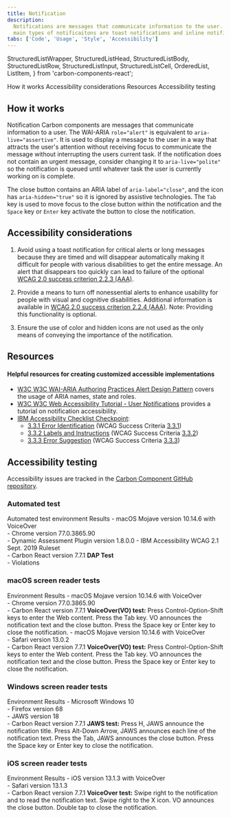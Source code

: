 ```yaml
---
title: Notification
description:
  Notifications are messages that communicate information to the user. The two
  main types of notificaitons are toast notifications and inline notifications.
tabs: ['Code', 'Usage', 'Style', 'Accessibility']
---
```


  StructuredListWrapper,
  StructuredListHead,
  StructuredListBody,
  StructuredListRow,
  StructuredListInput,
  StructuredListCell,
  OrderedList,
  ListItem,
} from 'carbon-components-react';

<AnchorLinks>
  <AnchorLink>How it works</AnchorLink>
  <AnchorLink>Accessibility considerations</AnchorLink>
  <AnchorLink>Resources</AnchorLink>
  <AnchorLink>Accessibility testing</AnchorLink>
</AnchorLinks>

## How it works

Notification Carbon components are messages that communicate information to a
user. The WAI-ARIA `role="alert"` is equivalent to `aria-live="assertive"`. It
is used to display a message to the user in a way that attracts the user's
attention without receiving focus to communicate the message without
interrupting the users current task. If the notification does not contain an
urgent message, consider changing it to `aria-live="polite"` so the notification
is queued until whatever task the user is currently working on is complete.

The close button contains an ARIA label of `aria-label="close"`, and the icon
has `aria-hidden="true"` so it is ignored by assistive technologies. The `Tab`
key is used to move focus to the close button within the notification and the
`Space` key or `Enter` key activate the button to close the notification.

## Accessibility considerations

1. Avoid using a toast notification for critical alerts or long messages because
   they are timed and will disappear automatically making it difficult for
   people with various disabilities to get the entire message. An alert that
   disappears too quickly can lead to failure of the optional
   [WCAG 2.0 success criterion 2.2.3 (AAA)](https://www.w3.org/TR/UNDERSTANDING-WCAG20/time-limits-no-exceptions.html).
2. Provide a means to turn off nonessential alerts to enhance usability for
   people with visual and cognitive disabilities. Additional information is
   available in
   [WCAG 2.0 success criterion 2.2.4 (AAA)](https://www.w3.org/TR/UNDERSTANDING-WCAG20/time-limits-postponed.html).
   Note: Providing this functionality is optional.

3. Ensure the use of color and hidden icons are not used as the only means of
   conveying the importance of the notification.

## Resources

#### Helpful resources for creating customized accessible implementations

- [W3C W3C WAI-ARIA Authoring Practices Alert Design Pattern](https://www.w3.org/TR/wai-aria-practices-1.1/#alert)
  covers the usage of ARIA names, state and roles.
- [W3C W3C Web Accessibility Tutorial - User Notifications](https://www.w3.org/WAI/tutorials/forms/notifications/)
  provides a tutorial on notification accessibility.
- [IBM Accessibility Checklist Checkpoint](https://www.ibm.com/able/guidelines/ci162/accessibility_checklist.html):
  - [3.3.1 Error Identification](https://www.ibm.com/able/guidelines/ci162/error_id.html)
    (WCAG Success Criteria
    [3.3.1](https://www.w3.org/TR/UNDERSTANDING-WCAG20/minimize-error-identified.html))
  - [3.3.2 Labels and Instructions](https://www.ibm.com/able/guidelines/ci162/labels_or_instructions.html)
    (WCAG Success Criteria
    [3.3.2](https://www.w3.org/TR/UNDERSTANDING-WCAG20/minimize-error-cues.html))
  - [3.3.3 Error Suggestion](https://www.ibm.com/able/guidelines/ci162/error_suggestion.html)
    (WCAG Success Criteria
    [3.3.3](https://www.w3.org/TR/UNDERSTANDING-WCAG20/minimize-error-suggestions.html))

## Accessibility testing

Accessibility issues are tracked in the
[Carbon Component GitHub repository](https://github.com/carbon-design-system/carbon/milestones).

### Automated test

<Row>
  <Column noGutterSm>
    <StructuredListWrapper>
      <StructuredListHead>
        <StructuredListRow head>
          <StructuredListCell head>
            Automated test environment
          </StructuredListCell>
          <StructuredListCell head>Results</StructuredListCell>
        </StructuredListRow>
      </StructuredListHead>
      <StructuredListBody>
        <StructuredListRow>
          <StructuredListCell>
            - macOS Mojave version 10.14.6 with VoiceOver
            <br />
            - Chrome version 77.0.3865.90
            <br />
            - Dynamic Assessment Plugin version 1.8.0.0 - IBM Accessibility WCAG
            2.1 Sept. 2019 Ruleset
            <br />- Carbon React version 7.7.1
          </StructuredListCell>
          <StructuredListCell>
            <strong>DAP Test</strong>
            <br />- Violations
          </StructuredListCell>
        </StructuredListRow>
      </StructuredListBody>
    </StructuredListWrapper>
  </Column>
</Row>

### macOS screen reader tests

<Row>
  <Column noGutterSm>
    <StructuredListWrapper>
      <StructuredListHead>
        <StructuredListRow head>
          <StructuredListCell head>Environment </StructuredListCell>
          <StructuredListCell head>Results</StructuredListCell>
        </StructuredListRow>
      </StructuredListHead>
      <StructuredListBody>
        <StructuredListRow>
          <StructuredListCell>
            - macOS Mojave version 10.14.6 with VoiceOver
            <br />
            - Chrome version 77.0.3865.90
            <br />- Carbon React version 7.7.1
          </StructuredListCell>
          <StructuredListCell>
            <strong>VoiceOver(VO) test:</strong>
            <OrderedList>
              <ListItem>
                Press Control-Option-Shift keys to enter the Web content.
              </ListItem>
              <ListItem>
                Press the Tab key. VO announces the notification text and the
                close button.
              </ListItem>
              <ListItem>
                Press the Space key or Enter key to close the notification.
              </ListItem>
            </OrderedList>
          </StructuredListCell>
        </StructuredListRow>
        <StructuredListRow>
          <StructuredListCell>
            - macOS Mojave version 10.14.6 with VoiceOver
            <br />
            - Safari version 13.0.2
            <br />- Carbon React version 7.7.1
          </StructuredListCell>
          <StructuredListCell>
            <strong>VoiceOver(VO) test:</strong>
            <OrderedList>
              <ListItem>
                Press Control-Option-Shift keys to enter the Web content.
              </ListItem>
              <ListItem>
                Press the Tab key. VO announces the notification text and the
                close button.
              </ListItem>
              <ListItem>
                Press the Space key or Enter key to close the notification.
              </ListItem>
            </OrderedList>
          </StructuredListCell>
        </StructuredListRow>
      </StructuredListBody>
    </StructuredListWrapper>
  </Column>
</Row>

### Windows screen reader tests

<Row>
  <Column noGutterSm>
    <StructuredListWrapper>
      <StructuredListHead>
        <StructuredListRow head>
          <StructuredListCell head>Environment</StructuredListCell>
          <StructuredListCell head>Results</StructuredListCell>
        </StructuredListRow>
      </StructuredListHead>
      <StructuredListBody>
        <StructuredListRow>
          <StructuredListCell>
            - Microsoft Windows 10
            <br />
            - Firefox version 68
            <br />
            - JAWS version 18
            <br />- Carbon React version 7.7.1
          </StructuredListCell>
          <StructuredListCell>
            <strong>JAWS test:</strong>
            <OrderedList>
              <ListItem>
                Press H, JAWS announce the notification title.
              </ListItem>
              <ListItem>
                Press Alt-Down Arrow, JAWS announces each line of the
                notification text.
              </ListItem>
              <ListItem>
                Press the Tab, JAWS announces the close button.
              </ListItem>
              <ListItem>
                Press the Space key or Enter key to close the notification.
              </ListItem>
            </OrderedList>
          </StructuredListCell>
        </StructuredListRow>
      </StructuredListBody>
    </StructuredListWrapper>
  </Column>
</Row>

### iOS screen reader tests

<Row>
  <Column noGutterSm>
    <StructuredListWrapper>
      <StructuredListRow head>
        <StructuredListCell head>Environment </StructuredListCell>
        <StructuredListCell head>Results</StructuredListCell>
      </StructuredListRow>
      <StructuredListBody>
        <StructuredListRow>
          <StructuredListCell>
            - iOS version 13.1.3 with VoiceOver
            <br />
            - Safari version 13.1.3
            <br />- Carbon React version 7.7.1
          </StructuredListCell>
          <StructuredListCell>
            <strong>VoiceOver test:</strong>
            <OrderedList>
              <ListItem>
                Swipe right to the notification and to read the notification
                text.
              </ListItem>
              <ListItem>
                Swipe right to the X icon. VO announces the close button.
              </ListItem>
              <ListItem>Double tap to close the notification.</ListItem>
            </OrderedList>
          </StructuredListCell>
        </StructuredListRow>
      </StructuredListBody>
    </StructuredListWrapper>
  </Column>
</Row>
